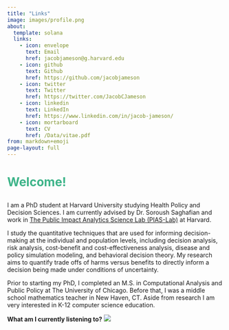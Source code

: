 ```yaml
---
title: "Links"
image: images/profile.png
about:
  template: solana
  links:
    - icon: envelope
      text: Email
      href: jacobjameson@g.harvard.edu
    - icon: github
      text: Github
      href: https://github.com/jacobjameson
    - icon: twitter
      text: Twitter
      href: https://twitter.com/JacobCJameson
    - icon: linkedin
      text: LinkedIn
      href: https://www.linkedin.com/in/jacob-jameson/
    - icon: mortarboard
      text: CV
      href: /Data/vitae.pdf
from: markdown+emoji
page-layout: full
---
```



<script
src="https://unpkg.com/github-calendar@latest/dist/github-calendar.min.js">
</script>

<link
rel="stylesheet"
href="https://unpkg.com/github-calendar@latest/dist/github-calendar-responsive.css"
/>


::: typewriter
<h1 style="font-weight: bold; color:#3EB489;">

Welcome!

</h1>
:::


I am a PhD student at Harvard University studying Health Policy and Decision Sciences. I am currently advised by Dr. Soroush Saghafian and work in [The Public Impact Analytics Science Lab (PIAS-Lab)](https://scholar.harvard.edu/saghafian/public-impact-analytics-science-lab-pias-lab-harvard) at Harvard.

I study the quantitative techniques that are used for informing decision-making at the individual and population levels, including decision analysis, risk analysis, cost-benefit and cost-effectiveness analysis, disease and policy simulation modeling, and behavioral decision theory. My research aims to quantify trade offs of harms versus benefits to directly inform a decision being made under conditions of uncertainty.

Prior to starting my PhD, I completed an M.S. in Computational Analysis and Public Policy at The University of Chicago. Before that, I was a middle school mathematics teacher in New Haven, CT. Aside from research I am very interested in K-12 computer science education.

\hline

**What am I currently listening to?** [![](https://spotify-github-profile.vercel.app/api/view?uid=22pabhxtridwheejz7rfec6fq&cover_image=true&theme=novatorem&show_offline=false&background_color=121212&interchange=false&bar_color=53b14f&bar_color_cover=true)](https://spotify-github-profile.vercel.app/api/view?uid=22pabhxtridwheejz7rfec6fq&redirect=true)


